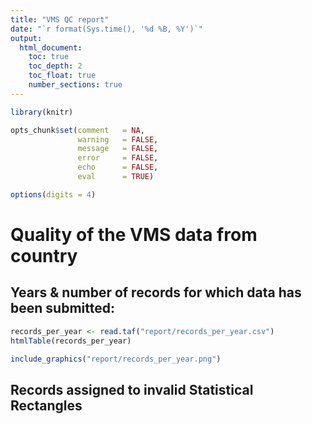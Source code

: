 ```yaml
---
title: "VMS QC report"
date: "`r format(Sys.time(), '%d %B, %Y')`"
output:
  html_document:
    toc: true
    toc_depth: 2
    toc_float: true
    number_sections: true
---
```


```r
library(knitr)

opts_chunk$set(comment   = NA,
               warning   = FALSE,
               message   = FALSE,
               error     = FALSE,
               echo      = FALSE,
               eval      = TRUE)

options(digits = 4)
```

<!------------------------------------------------------------------------------
Tables & Figures VMS
---------------------------------------------------------------------------- -->

# Quality of the VMS data from country

## Years & number of records for which data has been submitted:

```r
records_per_year <- read.taf("report/records_per_year.csv")
htmlTable(records_per_year)
```

```r
include_graphics("report/records_per_year.png")
```

## Records assigned to invalid Statistical Rectangles
